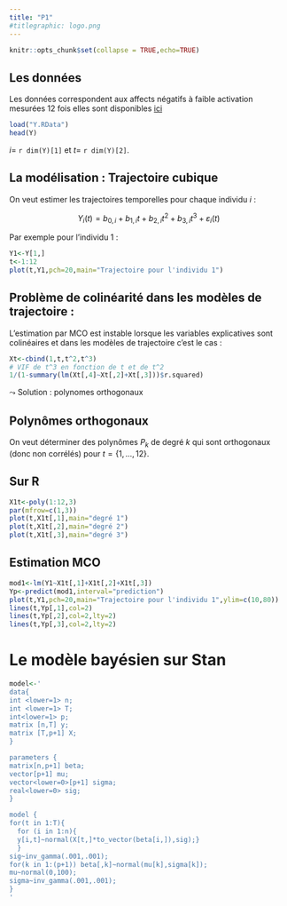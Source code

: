 ```yaml
---
title: "P1"
#titlegraphic: logo.png
---
```


```r
knitr::opts_chunk$set(collapse = TRUE,echo=TRUE)
```

## Les données


Les données correspondent aux affects négatifs à faible activation mesurées 12 fois elles sont disponibles [ici](Y.Rdata)


```r
load("Y.RData")
head(Y)
```

$i=$ `r dim(Y)[1]` et $t=$ `r dim(Y)[2]`.

## La modélisation : Trajectoire cubique

On veut estimer les trajectoires temporelles pour chaque individu $i$ :

$$Y_i(t)=b_{0,i}+b_{1,i} t+ b_{2,i} t^2+ b_{3,i} t^3+\varepsilon_i(t)$$

Par exemple pour l'individu 1 :

```r
Y1<-Y[1,]
t<-1:12
plot(t,Y1,pch=20,main="Trajectoire pour l'individu 1")
```

## Problème de colinéarité dans les modèles de trajectoire :

L'estimation par MCO est instable lorsque les variables explicatives sont colinéaires et dans les modèles de trajectoire c'est le cas :

```r
Xt<-cbind(1,t,t^2,t^3)
# VIF de t^3 en fonction de t et de t^2
1/(1-summary(lm(Xt[,4]~Xt[,2]+Xt[,3]))$r.squared)
```

$\leadsto$ Solution : polynomes orthogonaux

## Polynômes orthogonaux

On veut déterminer des polynômes $P_k$ de degré $k$ qui sont orthogonaux (donc non corrélés) pour $t=\{1,...,12\}$.

## Sur R

```r
X1t<-poly(1:12,3)
par(mfrow=c(1,3))
plot(t,X1t[,1],main="degré 1")
plot(t,X1t[,2],main="degré 2")
plot(t,X1t[,3],main="degré 3")
```

## Estimation MCO

```r
mod1<-lm(Y1~X1t[,1]+X1t[,2]+X1t[,3])
Yp<-predict(mod1,interval="prediction")
plot(t,Y1,pch=20,main="Trajectoire pour l'individu 1",ylim=c(10,80))
lines(t,Yp[,1],col=2)
lines(t,Yp[,2],col=2,lty=2)
lines(t,Yp[,3],col=2,lty=2)
```

# Le modèle bayésien sur Stan

```r
model<-'
data{
int <lower=1> n;
int <lower=1> T;
int<lower=1> p;
matrix [n,T] y;
matrix [T,p+1] X;
}

parameters {
matrix[n,p+1] beta;
vector[p+1] mu;
vector<lower=0>[p+1] sigma;
real<lower=0> sig;
}

model {
for(t in 1:T){
  for (i in 1:n){
  y[i,t]~normal(X[t,]*to_vector(beta[i,]),sig);}
  }
sig~inv_gamma(.001,.001);
for(k in 1:(p+1)) beta[,k]~normal(mu[k],sigma[k]);
mu~normal(0,100);
sigma~inv_gamma(.001,.001);
}
'
```


